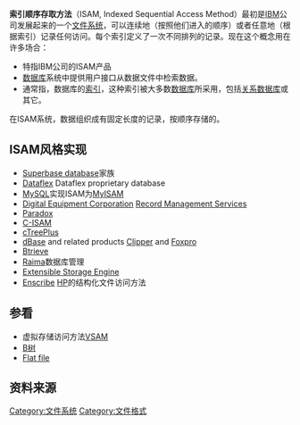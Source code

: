 {{Unreferenced|time=2020-01-25T03:19:27+00:00}}
'''索引顺序存取方法'''（ISAM, Indexed Sequential Access Method）最初是[[IBM|IBM]]公司发展起来的一个[[文件系统|文件系统]]，可以连续地（按照他们进入的顺序）或者任意地（根据索引）记录任何访问。每个索引定义了一次不同排列的记录。现在这个概念用在许多场合：

* 特指IBM公司的ISAM产品
* [[数据库|数据库]]系统中提供用户接口从数据文件中检索数据。
* 通常指，数据库的[[索引|索引]]，这种索引被大多数[[数据库|数据库]]所采用，包括[[关系数据库|关系数据库]]或其它。

在ISAM系统，数据组织成有固定长度的记录，按顺序存储的。

==ISAM风格实现==

* [[Superbase_database|Superbase database]]家族
* [[Dataflex|Dataflex]] Dataflex proprietary database
* [[MySQL|MySQL]]实现ISAM为[[MyISAM|MyISAM]]
* [[Digital_Equipment_Corporation|Digital Equipment Corporation]] [[Record_Management_Services|Record Management Services]]
* [[Paradox_(database)|Paradox]]
* [[IBM_Informix_C-ISAM|C-ISAM]]
* [[C-tree|cTreePlus]]
* [[dBase|dBase]] and related products [[Clipper_(programming_language)|Clipper]] and [[Foxpro|Foxpro]]
* [[Btrieve|Btrieve]]
* [[Raima|Raima]]数据库管理
* [[Extensible_Storage_Engine|Extensible Storage Engine]]
* [[Enscribe|Enscribe]] [[HP|HP]]的结构化文件访问方法
==参看==

* 虚拟存储访问方法[[VSAM|VSAM]]
* [[B树|B树]]
* [[Flat_file|Flat file]]

== 资料来源 ==
{{reflist}}

[[Category:文件系统|Category:文件系统]]
[[Category:文件格式|Category:文件格式]]